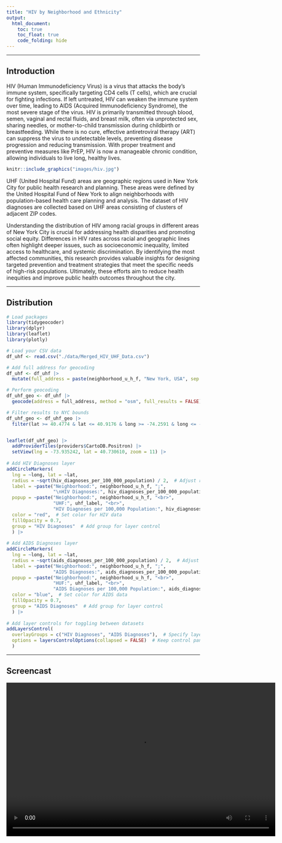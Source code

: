 ```yaml
---
title: "HIV by Neighborhood and Ethnicity"
output: 
  html_document:
    toc: true
    toc_float: true
    code_folding: hide
---
```


---------------------------------

## Introduction

HIV (Human Immunodeficiency Virus) is a virus that attacks the body’s immune system, specifically targeting CD4 cells (T cells), which are crucial for fighting infections. If left untreated, HIV can weaken the immune system over time, leading to AIDS (Acquired Immunodeficiency Syndrome), the most severe stage of the virus. HIV is primarily transmitted through blood, semen, vaginal and rectal fluids, and breast milk, often via unprotected sex, sharing needles, or mother-to-child transmission during childbirth or breastfeeding. While there is no cure, effective antiretroviral therapy (ART) can suppress the virus to undetectable levels, preventing disease progression and reducing transmission. With proper treatment and preventive measures like PrEP, HIV is now a manageable chronic condition, allowing individuals to live long, healthy lives.

```r
knitr::include_graphics("images/hiv.jpg")
```

UHF (United Hospital Fund) areas are geographic regions used in New York City for public health research and planning. These areas were defined by the United Hospital Fund of New York to align neighborhoods with population-based health care planning and analysis. The dataset of HIV diagnoses are collected based on UHF areas consisting of clusters of adjacent ZIP codes.

Understanding the distribution of HIV among racial groups in different areas of New York City is crucial for addressing health disparities and promoting social equity. Differences in HIV rates across racial and geographic lines often highlight deeper issues, such as socioeconomic inequality, limited access to healthcare, and systemic discrimination. By identifying the most affected communities, this research provides valuable insights for designing targeted prevention and treatment strategies that meet the specific needs of high-risk populations. Ultimately, these efforts aim to reduce health inequities and improve public health outcomes throughout the city.

---------------------------------

## Distribution

```r
# Load packages
library(tidygeocoder)
library(dplyr)
library(leaflet)
library(plotly)
```

```r
# Load your CSV data
df_uhf <- read.csv("./data/Merged_HIV_UHF_Data.csv")

# Add full address for geocoding
df_uhf <- df_uhf |> 
  mutate(full_address = paste(neighborhood_u_h_f, "New York, USA", sep = ", "))

# Perform geocoding
df_uhf_geo <- df_uhf |> 
  geocode(address = full_address, method = "osm", full_results = FALSE)

# Filter results to NYC bounds
df_uhf_geo <- df_uhf_geo |> 
  filter(lat >= 40.4774 & lat <= 40.9176 & long >= -74.2591 & long <= -73.7004)


leaflet(df_uhf_geo) |> 
  addProviderTiles(providers$CartoDB.Positron) |> 
  setView(lng = -73.935242, lat = 40.730610, zoom = 11) |> 
  
# Add HIV Diagnoses layer
addCircleMarkers(
  lng = ~long, lat = ~lat,
  radius = ~sqrt(hiv_diagnoses_per_100_000_population) / 2,  # Adjust radius based on HIV data
  label = ~paste("Neighborhood:", neighborhood_u_h_f, ";",
                 "\nHIV Diagnoses:", hiv_diagnoses_per_100_000_population),
  popup = ~paste("Neighborhood:", neighborhood_u_h_f, "<br>",
                 "UHF:", uhf_label, "<br>",
                 "HIV Diagnoses per 100,000 Population:", hiv_diagnoses_per_100_000_population),
  color = "red",  # Set color for HIV data
  fillOpacity = 0.7,
  group = "HIV Diagnoses"  # Add group for layer control
  ) |> 
  
# Add AIDS Diagnoses layer
addCircleMarkers(
  lng = ~long, lat = ~lat,
  radius = ~sqrt(aids_diagnoses_per_100_000_population) / 2,  # Adjust radius based on AIDS data
  label = ~paste("Neighborhood:", neighborhood_u_h_f, ";",
                 "AIDS Diagnoses:", aids_diagnoses_per_100_000_population),  # Multi-line label
  popup = ~paste("Neighborhood:", neighborhood_u_h_f, "<br>",
                 "HUF:", uhf_label, "<br>",
                 "AIDS Diagnoses per 100,000 Population:", aids_diagnoses_per_100_000_population),
  color = "blue",  # Set color for AIDS data
  fillOpacity = 0.7,
  group = "AIDS Diagnoses"  # Add group for layer control
  ) |> 
  
# Add layer controls for toggling between datasets
addLayersControl(
  overlayGroups = c("HIV Diagnoses", "AIDS Diagnoses"),  # Specify layer groups
  options = layersControlOptions(collapsed = FALSE)  # Keep control panel open
  )
```

---------------------------------

## Screencast

```{=html}
<video width="700" height="400" controls>
  <source src="./video/screencast.mp4" type="video/mp4">
  Your browser does not support the video tag.
</video>
```

